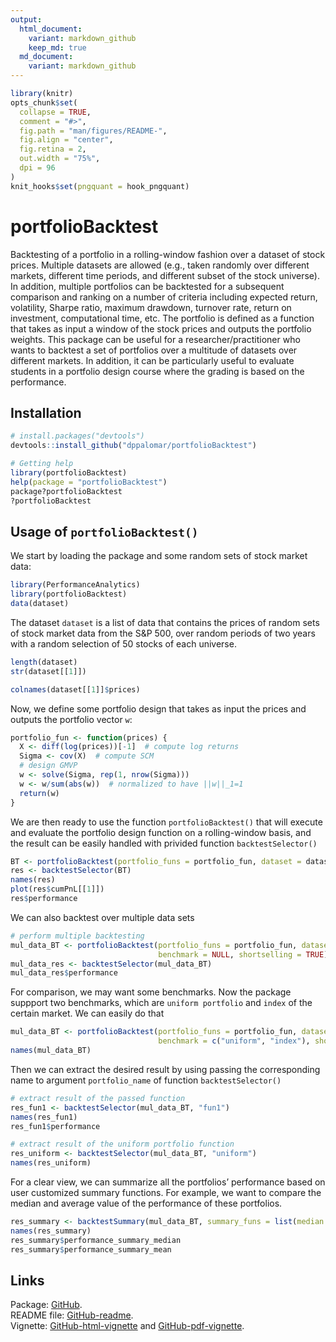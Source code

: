 ```yaml
---
output:
  html_document:
    variant: markdown_github
    keep_md: true
  md_document:
    variant: markdown_github
---
```


<!-- README.md is generated from README.Rmd. Please edit that file -->

```r
library(knitr)
opts_chunk$set(
  collapse = TRUE,
  comment = "#>",
  fig.path = "man/figures/README-",
  fig.align = "center",
  fig.retina = 2,
  out.width = "75%",
  dpi = 96
)
knit_hooks$set(pngquant = hook_pngquant)
```

# portfolioBacktest
Backtesting of a portfolio in a rolling-window fashion over a dataset of stock prices. Multiple datasets are allowed (e.g., taken randomly over different markets, different time periods, and different subset of the stock universe). In addition, multiple portfolios can be backtested for a subsequent comparison and ranking on a number of criteria including expected return, volatility, Sharpe ratio, maximum drawdown, turnover rate, return on investment, computational time, etc. The portfolio is defined as a function that takes as input a window of the stock prices and outputs the portfolio weights. This package can be useful for a researcher/practitioner who wants to backtest a set of portfolios over a multitude of datasets over different markets. In addition, it can be particularly useful to evaluate students in a portfolio design course where the grading is based on the performance.


## Installation
```r
# install.packages("devtools")
devtools::install_github("dppalomar/portfolioBacktest")

# Getting help
library(portfolioBacktest)
help(package = "portfolioBacktest")
package?portfolioBacktest
?portfolioBacktest
```


## Usage of `portfolioBacktest()`
We start by loading the package and some random sets of stock market data:
```r
library(PerformanceAnalytics)
library(portfolioBacktest)
data(dataset) 
```
The dataset `dataset` is a list of data that contains the prices of random sets of stock market data from the S&P 500, over random periods of two years with a random selection of 50 stocks of each universe.
 
```r
length(dataset)
str(dataset[[1]])

colnames(dataset[[1]]$prices)
```

Now, we define some portfolio design that takes as input the prices and outputs the portfolio vector `w`:
```r
portfolio_fun <- function(prices) {
  X <- diff(log(prices))[-1]  # compute log returns
  Sigma <- cov(X)  # compute SCM
  # design GMVP
  w <- solve(Sigma, rep(1, nrow(Sigma)))
  w <- w/sum(abs(w))  # normalized to have ||w||_1=1
  return(w)
}
```

We are then ready to use the function `portfolioBacktest()` that will execute and evaluate the portfolio design function on a rolling-window basis, and the result can be easily handled with privided function `backtestSelector()`
```r
BT <- portfolioBacktest(portfolio_funs = portfolio_fun, dataset = dataset[1], benchmark = NULL, shortselling = TRUE)
res <- backtestSelector(BT)
names(res)
plot(res$cumPnL[[1]])
res$performance
```

We can also backtest over multiple data sets 
```r
# perform multiple backtesting
mul_data_BT <- portfolioBacktest(portfolio_funs = portfolio_fun, dataset = dataset, 
                                 benchmark = NULL, shortselling = TRUE)
mul_data_res <- backtestSelector(mul_data_BT)
mul_data_res$performance
```

For comparison, we may want some benchmarks. Now the package suppport two benchmarks, which are `uniform portfolio` and `index` of the certain market. We can easily do that 

```r
mul_data_BT <- portfolioBacktest(portfolio_funs = portfolio_fun, dataset = dataset, 
                                 benchmark = c("uniform", "index"), shortselling = TRUE)
names(mul_data_BT)
```

Then we can extract the desired result by using passing the corresponding name to argument `portfolio_name` of function `backtestSelector()`

```r
# extract result of the passed function
res_fun1 <- backtestSelector(mul_data_BT, "fun1")
names(res_fun1)
res_fun1$performance

# extract result of the uniform portfolio function
res_uniform <- backtestSelector(mul_data_BT, "uniform")
names(res_uniform)
```

For a clear view, we can summarize all the portfolios' performance based on user customized summary functions. For example, we want to compare the median and average value of the performance of these portfolios.

```r
res_summary <- backtestSummary(mul_data_BT, summary_funs = list(median = median, mean = mean))
names(res_summary)
res_summary$performance_summary_median
res_summary$performance_summary_mean
```



## Links
Package: [GitHub](https://github.com/dppalomar/portfolioBacktest).  
README file: [GitHub-readme](https://rawgit.com/dppalomar/portfolioBacktest/master/README.html).  
Vignette: [GitHub-html-vignette](https://rawgit.com/dppalomar/portfolioBacktest/master/vignettes/PortfolioBacktest-vignette.html) and [GitHub-pdf-vignette](https://rawgit.com/dppalomar/portfolioBacktest/master/vignettes/PortfolioBacktest-vignette.pdf).

